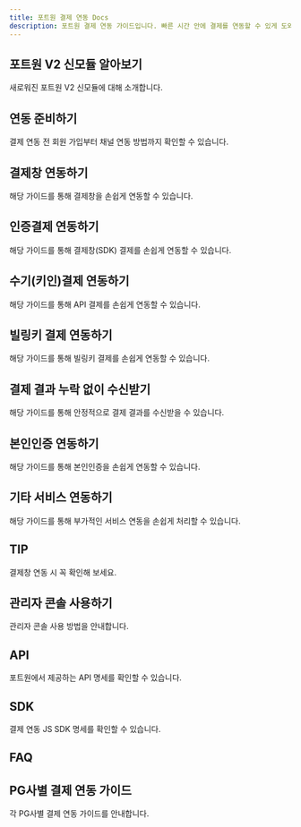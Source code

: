 ```yaml
---
title: 포트원 결제 연동 Docs
description: 포트원 결제 연동 가이드입니다. 빠른 시간 안에 결제를 연동할 수 있게 도와드립니다.
---
```



<EasyGuideLink client:visible />

<VersionGate client:idle default="v2">

## 포트원 V2 신모듈 알아보기

새로워진 포트원 V2 신모듈에 대해 소개합니다.

<ContentRef slug="/ko/v2-payment/v2" />

</VersionGate>

## 연동 준비하기

결제 연동 전 회원 가입부터 채널 연동 방법까지 확인할 수 있습니다.

<ContentRef slug="/ko/ready/readme" />

<VersionGate client:idle>
<Fragment slot="v1">

## 결제창 연동하기

해당 가이드를 통해 결제창을 손쉽게 연동할 수 있습니다.

<ContentRef slug="/ko/auth/guide/readme" />

<ContentRef slug="/ko/auth/guide-1/readme" />

<ContentRef slug="/ko/auth/guide-2/readme" />

</Fragment>
<Fragment slot="v2">

## 인증결제 연동하기

해당 가이드를 통해 결제창(SDK) 결제를 손쉽게 연동할 수 있습니다.

<ContentRef slug="/ko/v2-payment/authpay" />

## 수기(키인)결제 연동하기

해당 가이드를 통해 API 결제를 손쉽게 연동할 수 있습니다.

<ContentRef slug="/ko/v2-payment/key-in" />

## 빌링키 결제 연동하기

해당 가이드를 통해 빌링키 결제를 손쉽게 연동할 수 있습니다.

<ContentRef slug="/ko/v2-payment/billing-key/readme" />

</Fragment>
</VersionGate>

## 결제 결과 누락 없이 수신받기

해당 가이드를 통해 안정적으로 결제 결과를 수신받을 수 있습니다.

<VersionGate client:idle>
  <ContentRef slot="v1" slug="/ko/result/webhook" />
  <ContentRef slot="v2" slug="/ko/v2-payment/webhook" />
</VersionGate>

<VersionGate client:idle default="v2">

## 본인인증 연동하기

해당 가이드를 통해 본인인증을 손쉽게 연동할 수 있습니다.

<ContentRef slug="/ko/v2-payment/identity-verification" />

</VersionGate>

<VersionGate client:idle default="v1">

## 기타 서비스 연동하기

해당 가이드를 통해 부가적인 서비스 연동을 손쉽게 처리할 수 있습니다.

<ContentRef slug="/ko/etc/phone/readme" />

<ContentRef slug="/ko/etc/all/readme" />

<ContentRef slug="/ko/etc/credit-auth/readme" />

<ContentRef slug="/ko/etc/url" />

<ContentRef slug="/ko/etc/budget" />

## TIP

결제창 연동 시 꼭 확인해 보세요.

<ContentRef slug="/ko/tip/tax" />

<ContentRef slug="/ko/tip/chk" />

<ContentRef slug="/ko/tip/confirm-process" />

<ContentRef slug="/ko/tip/flow" />

<ContentRef slug="/ko/tip/agency-and-tier" />

<ContentRef slug="/ko/tip/pg" />

<ContentRef slug="/ko/tip/pg-1" />

</VersionGate>

## 관리자 콘솔 사용하기

관리자 콘솔 사용 방법을 안내합니다.

<ContentRef slug="/ko/console/pg" />

## API

포트원에서 제공하는 API 명세를 확인할 수 있습니다.

<VersionGate client:idle>
  <ContentRef slot="v1" slug="/ko/api/rest-api-access-token" />
  <ContentRef slot="v2" slug="/ko/v2-payment/api" />
</VersionGate>

## SDK

결제 연동 JS SDK 명세를 확인할 수 있습니다.

<VersionGate client:idle>
  <ContentRef slot="v1" slug="/ko/sdk/javascript-sdk/readme" />
  <ContentRef slot="v2" slug="/ko/v2-payment/v2-sdk/readme" />
</VersionGate>

<VersionGate client:idle slot="v1">

## FAQ

<ContentRef slug="/ko/faq/undefined" />

</VersionGate>

## PG사별 결제 연동 가이드

각 PG사별 결제 연동 가이드를 안내합니다.

<VersionGate client:idle>
<Fragment slot="v1">

<ContentRef slug="/ko/pg/payment-gateway/readme" />

<ContentRef slug="/ko/ready/2-pg/pg/readme" />

</Fragment>

<ContentRef slot="v2" slug="/ko/v2-payment/pg/readme" />
</VersionGate>
